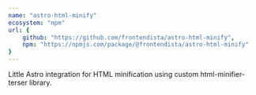```yaml
---
name: "astro-html-minify"
ecosystem: "npm"
url: {
	github: "https://github.com/frontendista/astro-html-minify",
	npm: "https://npmjs.com/package/@frontendista/astro-html-minify"
}
---
```



Little <Link kind="text" href="https://github.com/withastro/astro">Astro</Link> integration for HTML minification using custom <Link kind="text" href="https://github.com/frontendista/html-minifier-terser">html-minifier-terser</Link> library.
